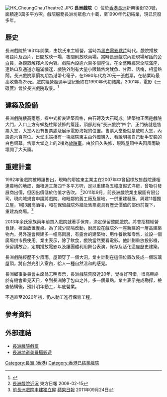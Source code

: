 [[File:HK_CheungChauTheatre2.JPG|thumb]]
'''長洲戲院'''（{{lang-en|Cheung Chau Cinema}}）位於[[香港|香港]][[長洲_(香港)|長洲]]新興後街120號，面積達3萬多平方呎。戲院服務長洲坊眾愈六十載，至1990年代初結業，現已荒廢多年。

==歷史==
長洲戲院於1931年開業，由姚氏東主經營，當時為[[黑白電影|黑白電影]][[默片|默片]]時代。戲院播放粵語片及西片，日間放映一場，夜間則放映兩場。當時長洲戲院內設現場解話的[[旁白|旁白]]員，為觀眾解釋片段內容。戲院內設逾六百多個座位，在全盛時經常全院滿座，連路口及通道亦逼滿戲迷，戲院外則有大量小販銷售烤魷魚、甘蔗、話梅，相當熱鬧。長洲戲院票價初期為港幣七毫子，在1990年代為20元一張戲票，在結業時最高收費為25元。戲院經營超過半世紀後終在1990年代初結業。2001年，電影《[[一碌蔗|一碌蔗]]》曾於長洲戲院取景。<ref>{{Cite web |url=https://ol.mingpao.com/ldy/cultureleisure/culture/20210822/1629569126633/%E8%A1%97%E7%9F%A5%E5%B7%B7%E8%81%9E-%E9%8F%A1%E9%A0%AD%E9%87%8D%E7%8F%BE-%E9%95%B7%E6%B4%B2%E6%88%B2%E9%99%A2-%E4%BA%BA%E6%83%85%E5%BE%80%E4%BA%8B |title=街知巷聞：鏡頭重現 長洲戲院 人情往事 |publisher=明報 |date=2021-08-22 |access-date=2022-01-06 |archive-date=2022-01-06 |archive-url=https://web.archive.org/web/20220106065104/https://ol.mingpao.com/ldy/cultureleisure/culture/20210822/1629569126633/%e8%a1%97%e7%9f%a5%e5%b7%b7%e8%81%9e-%e9%8f%a1%e9%a0%ad%e9%87%8d%e7%8f%be-%e9%95%b7%e6%b4%b2%e6%88%b2%e9%99%a2-%e4%ba%ba%e6%83%85%e5%be%80%e4%ba%8b |dead-url=no }}</ref>

==建築及設備==
長洲戲院樓高兩層，採中式折衷建築風格，由石磗及大石砌成。建築物正面是戲院大門，入口上方有螺旋柱頭裝飾的簷篷，頂部刻有“長洲戲院”四字，正門後就是售票大堂，大堂內設有售票處及展示電影海報的位置。售票大堂後就是放映大堂，內設逾六百座位。大堂末端掛有一塊戲院東主由外國購入、看說明書自己動手安裝的白色銀幕。售票大堂之上的2樓為[[放映室|放映室]]。由於日久失修，現時屋頂中央因風雨破壞開了大天窗。

==重建計畫==
1992年後戲院被轉讓售出，現時的廖姓東主業主在2007年中曾招標放售戲院連相連農地的地皮，面積達三萬四千多平方呎，足以重建為五幢度假式洋房，曾吸引發展商出價，但因出價低於估值才告吹。
<ref>[http://news.sina.com.hk/cgi-bin/nw/show.cgi/2/1/1/1036690/1.html 長洲戲院近況] {{Wayback|url=http://news.sina.com.hk/cgi-bin/nw/show.cgi/2/1/1/1036690/1.html |date=20110511001102 }} 東方日報 2009-02-15</ref>2011年9月，前長洲戲院業主展圖有限公司，現向城規會申請將戲院、和毗鄰的舊工廠及屋地，一併重建發展，興建11幢獨立屋，1幢3層高酒樓，和在保留戲院外牆及售票處具有歷史價值的部份前提下，重建為商場。<ref>[http://hk.apple.nextmedia.com/template/apple/art_main.php?&iss_id=20110924&sec_id=15307&art_id=15641976 前長洲戲院申建獨立屋] [[蘋果日報_(香港)|蘋果日報]] 2011年09月24日</ref>

2013年余氏家族兩年前買入戲院就著手保育，決定保留整間戲院。將會招標經營食肆，裡面放置餐桌。為了減少間隔改動，廚房設在戲院外一座新建的一層高建築物內。另外還會興建多一幢高兩層，有露台的建築物，用作餐飲和零售，並設一個廣場供市民使用。業主表示，除了飲食，戲院當然要看電影。他計劃重放投影機，保留講故台，定期播放電影以及讓團體利用舞台表演，保存及活化這座歷史建築。

長洲戲院經歷不少風雨，屋頂穿了一個大洞，業主計劃在這個位置改裝成一個玻璃屋頂，將自然光引入室內，給人一種自然溫和的感覺。

長洲鄉事委員會主席翁志明表示，長洲戲院荒廢近20年，覺得好可惜，很高興終於有機會重見天日，令到長洲除了包山之外，多一個景點。業主表示完成勘探，檢查結構後，預計明年動工，年底營業。

不過直至2020年初，仍未動工進行保育工程。

==參考資料==
{{reflist}}

==外部連結==
*[https://web.archive.org/web/20080708061033/http://hongkongfilms.mysinablog.com/index.php?op=ViewArticle&articleId=1178768 長洲戲院戲票]
*[http://www.canon.com.hk/tc/club/article/itemDetail.do?itemId=10399 長洲地道美景攝影遊] {{Wayback|url=http://www.canon.com.hk/tc/club/article/itemDetail.do?itemId=10399 |date=20180404201036 }}

[[Category:長洲_(香港)|Category:長洲 (香港)]]
[[Category:香港已結業戲院|Category:香港已結業戲院]]
